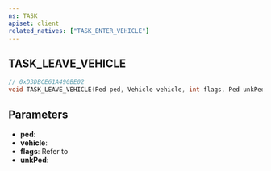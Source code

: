 ```yaml
---
ns: TASK
apiset: client
related_natives: ["TASK_ENTER_VEHICLE"]
---
```

## TASK_LEAVE_VEHICLE

```c
// 0xD3DBCE61A490BE02
void TASK_LEAVE_VEHICLE(Ped ped, Vehicle vehicle, int flags, Ped unkPed);
```

## Parameters
* **ped**:
* **vehicle**:
* **flags**: Refer to <Enum name="eEnterExitVehicleFlags" />
* **unkPed**: